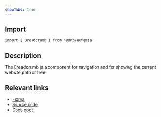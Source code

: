 ```yaml
---
showTabs: true
---
```


## Import

```tsx
import { Breadcrumb } from '@dnb/eufemia'
```

## Description

The Breadcrumb is a component for navigation and for showing the current website path or tree.

## Relevant links

- [Figma](https://www.figma.com/design/cdtwQD8IJ7pTeE45U148r1/%F0%9F%92%BB-Eufemia---Web?node-id=17025-0)
- [Source code](https://github.com/dnbexperience/eufemia/tree/main/packages/dnb-eufemia/src/components/breadcrumb)
- [Docs code](https://github.com/dnbexperience/eufemia/tree/main/packages/dnb-design-system-portal/src/docs/uilib/components/breadcrumb)
